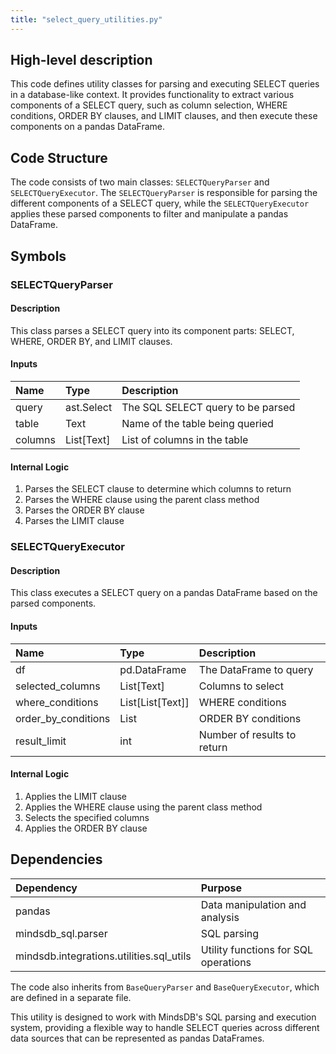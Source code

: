 ```yaml
---
title: "select_query_utilities.py"
---
```


## High-level description
This code defines utility classes for parsing and executing SELECT queries in a database-like context. It provides functionality to extract various components of a SELECT query, such as column selection, WHERE conditions, ORDER BY clauses, and LIMIT clauses, and then execute these components on a pandas DataFrame.

## Code Structure
The code consists of two main classes: `SELECTQueryParser` and `SELECTQueryExecutor`. The `SELECTQueryParser` is responsible for parsing the different components of a SELECT query, while the `SELECTQueryExecutor` applies these parsed components to filter and manipulate a pandas DataFrame.

## Symbols

### SELECTQueryParser
#### Description
This class parses a SELECT query into its component parts: SELECT, WHERE, ORDER BY, and LIMIT clauses.

#### Inputs
| Name | Type | Description |
|:-----|:-----|:------------|
| query | ast.Select | The SQL SELECT query to be parsed |
| table | Text | Name of the table being queried |
| columns | List[Text] | List of columns in the table |

#### Internal Logic
1. Parses the SELECT clause to determine which columns to return
2. Parses the WHERE clause using the parent class method
3. Parses the ORDER BY clause
4. Parses the LIMIT clause

### SELECTQueryExecutor
#### Description
This class executes a SELECT query on a pandas DataFrame based on the parsed components.

#### Inputs
| Name | Type | Description |
|:-----|:-----|:------------|
| df | pd.DataFrame | The DataFrame to query |
| selected_columns | List[Text] | Columns to select |
| where_conditions | List[List[Text]] | WHERE conditions |
| order_by_conditions | List | ORDER BY conditions |
| result_limit | int | Number of results to return |

#### Internal Logic
1. Applies the LIMIT clause
2. Applies the WHERE clause using the parent class method
3. Selects the specified columns
4. Applies the ORDER BY clause

## Dependencies
| Dependency | Purpose |
|:-----------|:--------|
| pandas | Data manipulation and analysis |
| mindsdb_sql.parser | SQL parsing |
| mindsdb.integrations.utilities.sql_utils | Utility functions for SQL operations |

The code also inherits from `BaseQueryParser` and `BaseQueryExecutor`, which are defined in a separate file.

This utility is designed to work with MindsDB's SQL parsing and execution system, providing a flexible way to handle SELECT queries across different data sources that can be represented as pandas DataFrames.